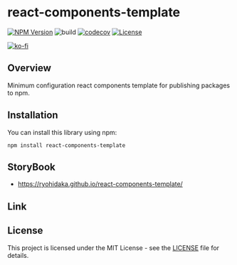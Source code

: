 # react-components-template

[![NPM Version](https://img.shields.io/npm/v/react-components-template?logo=npm)](https://www.npmjs.com/package/react-components-template)
![build](https://github.com/ryohidaka/react-components-template/workflows/Build/badge.svg)
[![codecov](https://codecov.io/gh/ryohidaka/react-components-template/graph/badge.svg?token=RHP9TB2F51)](https://codecov.io/gh/ryohidaka/react-components-template)
[![License](https://img.shields.io/badge/license-MIT-blue.svg)](https://opensource.org/licenses/MIT)

[![ko-fi](https://ko-fi.com/img/githubbutton_sm.svg)](https://ko-fi.com/B0B6TVH92)

## Overview

Minimum configuration react components template for publishing packages to npm.

## Installation

You can install this library using npm:

```shell
npm install react-components-template
```

## StoryBook

- https://ryohidaka.github.io/react-components-template/

## Link

## License

This project is licensed under the MIT License - see the [LICENSE](LICENSE) file for details.
